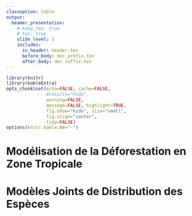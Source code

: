 ```yaml
---
classoption: table
output: 
  beamer_presentation:
    # keep_tex: true
    # toc: true
    slide_level: 1
    includes:
      in_header: header.tex
      before_body: doc_prefix.tex
      after_body: doc_suffix.tex
---
```


```r
library(knitr)
library(kableExtra)
opts_chunk$set(echo=FALSE, cache=FALSE,
               #results="hide", 
               warning=FALSE,
               message=FALSE, highlight=TRUE,
               fig.show="hide", size="small",
               fig.align="center",
               tidy=FALSE)
options(knitr.kable.NA="-")
```

# Modélisation de la Déforestation en Zone Tropicale

\centering \includegraphics[height=0.75\textheight]{figs/prob.png}

# Modèles Joints de Distribution des Espèces

\centering \includegraphics[height=0.65\textwidth]{figs/jSDM.png}